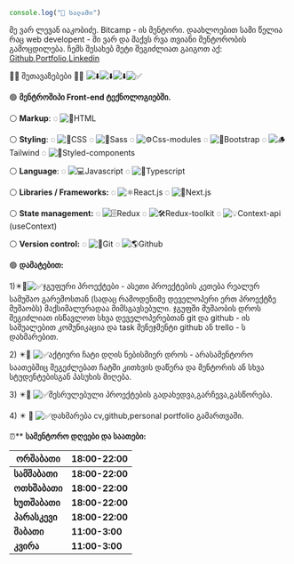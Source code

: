 ```js
console.log("👋 სალამი")
```

მე ვარ ლევან იაკობიძე. Bitcamp - ის მენტორი. დაახლოებით სამი წელია რაც web developent - ში ვარ და მაქვს რვა თვიანი მენტორობის გამოცდილება. ჩემს შესახებ მეტი შეგიძლიათ გაიგოთ აქ: [Github](https://github.com/levaniakobidze),[Portfolio](https://vs-portfolio.vercel.app),[Linkedin](https://www.linkedin.com/in/levan-iakobidze-b0b60923b/)&#x20;

🔽🔽 შეთავაზებები 🔽🔽 ![⬇️](https://discordapp.com/assets/31abf4145cf7c27ea0e1a2e4328283fd.svg)![⬇️](https://discordapp.com/assets/31abf4145cf7c27ea0e1a2e4328283fd.svg)![⬇️](https://discordapp.com/assets/31abf4145cf7c27ea0e1a2e4328283fd.svg)![✅](https://discordapp.com/assets/212e30e47232be03033a87dc58edaa95.svg)

🟢 **მენტროშიპი Front-end ტექნოლოგიებში.**&#x20;

⚪️ **Markup**:  ◌ ![📄](https://discordapp.com/assets/eedd4bd948a0da6d75bf5304bff4e17f.svg)HTML&#x20;

⚪️ **Styling**: ◌️ ![💾](https://discordapp.com/assets/435f9f150f67f68ca9e254d80a38f33c.svg)CSS ◌️ ![💅](https://discordapp.com/assets/70f1d2b535b42b22b01302efe2b4bebc.svg)Sass ◌️ ![⚙️](https://discordapp.com/assets/a6d05968d7706183143518d96c9f066e.svg)Css-modules ◌️ ![👔](https://discordapp.com/assets/0f76d5e15506991715cfef61988749f8.svg)Bootstrap ◌️ ![🪵](https://discordapp.com/assets/1ed507569d97d69aa36ebd7dc1011177.svg)Tailwind ◌️ ![🧶](https://discordapp.com/assets/d57f2dafc1768e2fa3fbdae18d04a17f.svg)Styled-components

⚪️ **Language**: ◌️ ![💻](https://discordapp.com/assets/509dd485f6269e2521955120f3e8f0ef.svg)Javascript ◌️ ![🔱](https://discordapp.com/assets/7d7c9561cc5ab5259ff8023b8ef86c99.svg)Typescript

⚪️ **Libraries / Frameworks:** ◌️ ![⚛️](https://discordapp.com/assets/f70b9bba067a9d6a02d73385aff6449c.svg)React.js ◌️ ![🚀](https://discordapp.com/assets/748ff0e7b2f1f22adecad8463de25945.svg)Next.js

⚪️ **State management:** ◌️ ![🗄️](https://discordapp.com/assets/2faf0368f5faf385b807cb7b8b36a7b8.svg)Redux ◌️ ![🛠️](https://discordapp.com/assets/28a6206f93399999d1a908d5c45232ad.svg)Redux-toolkit ◌️ ![💡](https://discordapp.com/assets/d95a24865c58c14548e439defc097222.svg)Context-api (useContext)

⚪️ **Version control:** ◌️ ![🔱](https://discordapp.com/assets/7d7c9561cc5ab5259ff8023b8ef86c99.svg)Git ◌️ ![🌎](https://discordapp.com/assets/ed1c937de3aee41b70cea715005de3ef.svg)Github&#x20;

&#x20;🟢 **დამატებით:**

1\)✴️🚀![✅](https://discordapp.com/assets/212e30e47232be03033a87dc58edaa95.svg)ჯგუფური პროექტები - ასეთი პროექტების კეთება რეალურ სამუშაო გარემოსთან (სადაც რამოდენიმე დეველოპერი ერთ პროექტზე მუშაობს) მაქსიმალურადაა მიმსგავსებული. ჯგუფში მუშაობის დროს შეგიძლიათ ისწავლოთ სხვა დეველოპერებთან git და github - ის საშუალებით კომუნიკაცია და task მენეჯმენტი github ან trello - ს დახმარებით.&#x20;

2\) ✴️🚀 ![✅](https://discordapp.com/assets/212e30e47232be03033a87dc58edaa95.svg)აქტიური ჩატი დღის ნებისმიერ დროს - არასამენტორო საათებშიც შეგეძლებათ ჩატში კითხვის დაწერა და მენტორის ან სხვა სტუდენტებისგან პასუხის მიღება.

3\) ✴️🚀 ![✅](https://discordapp.com/assets/212e30e47232be03033a87dc58edaa95.svg)შესრულებული პროექტების გადახედვა,გარჩევა,გასწორება.

4\) ✴️ 🚀 ![✅](https://discordapp.com/assets/212e30e47232be03033a87dc58edaa95.svg)დახმარება cv,github,personal portfolio გამართვაში.&#x20;

⏰\*\* **სამენტორო დღეები და საათები:**&#x20;

| **ორშაბათი**  | **18:00-22:00** |
| ------------- | --------------- |
| **სამშაბათი** | **18:00-22:00** |
| **ოთხშაბათი** | **18:00-22:00** |
| **ხუთშაბათი** | **18:00-22:00** |
| **პარასკევი** | **18:00-22:00** |
| **შაბათი**    | **11:00-3:00**  |
| **კვირა**     | **11:00-3:00**  |